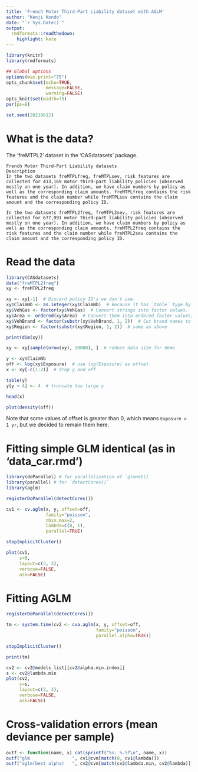 ```yaml
---
title: 'French Motor Third-Part Liability dataset with AGLM'
author: "Kenji Kondo"
date: "`r Sys.Date()`"
output:
  rmdformats::readthedown:
    highlight: kate
---
```


```r
library(knitr)
library(rmdformats)

## Global options
options(max.print="75")
opts_chunk$set(echo=TRUE,
               message=FALSE,
               warning=FALSE)
opts_knit$set(width=75)
par(ps=8)

set.seed(20210612)
```


# What is the data?

The 'freMTPL2' dataset in the 'CASdatasets' package.

```
French Motor Third-Part Liability datasets
Description
In the two datasets freMTPLfreq, freMTPLsev, risk features are collected for 413,169 motor third-part liability policies (observed mostly on one year). In addition, we have claim numbers by policy as well as the corresponding claim amounts. freMTPLfreq contains the risk features and the claim number while freMTPLsev contains the claim amount and the corresponding policy ID.

In the two datasets freMTPL2freq, freMTPL2sev, risk features are collected for 677,991 motor third-part liability policies (observed mostly on one year). In addition, we have claim numbers by policy as well as the corresponding claim amounts. freMTPL2freq contains the risk features and the claim number while freMTPL2sev contains the claim amount and the corresponding policy ID.
```

# Read the data

```r
library(CASdatasets)
data("freMTPL2freq")
xy <- freMTPL2freq

xy <- xy[-1]  # Discard policy ID's we don't use.
xy$ClaimNb <- as.integer(xy$ClaimNb)  # Because it has `table` type by default.
xy$VehGas <- factor(xy$VehGas)  # Convert strings into factor values.
xy$Area <- ordered(xy$Area)  # Convert them into ordered factor values, because this variable has order.
xy$VehBrand <- factor(substr(xy$VehBrand, 1, 2))  # Cut brand names to the first 2 letters, to plot them neatly
xy$Region <- factor(substr(xy$Region, 1, 2))  # same as above

print(dim(xy))

xy <- xy[sample(nrow(xy), 10000), ]  # reduce data size for demo
```

```r
y <- xy$ClaimNb
off <- log(xy$Exposure)  # use log(Exposure) as offset
x <- xy[-c(1:2)]  # drop y and off

table(y)
y[y > 4] <- 4  # truncate too large y
```

```r
head(x)
```

```r
plot(density(off))
```
Note that some values of offset is greater than 0, which means `Exposure > 1 yr`, but we decided to remain them here.


# Fitting simple GLM identical (as in 'data_car.rmd')

```r
library(doParallel) # for parallelization of `glmnet()`
library(parallel) # for `detectCores()`
library(aglm)

registerDoParallel(detectCores())

cv1 <- cv.aglm(x, y, offset=off,
               family="poisson",
               nbin.max=2,
               lambda=c(0, 1),
               parallel=TRUE)

stopImplicitCluster()

plot(cv1,
     s=0,
     layout=c(3, 3),
     verbose=FALSE,
     ask=FALSE)
```


# Fitting AGLM

```r
registerDoParallel(detectCores())

tm <- system.time(cv2 <- cva.aglm(x, y, offset=off,
                                  family="poisson",
                                  parallel.alpha=TRUE))

stopImplicitCluster()

print(tm)
```

```r
cv2 <- cv2@models_list[[cv2@alpha.min.index]]
s <- cv2@lambda.min
plot(cv2,
     s=s,
     layout=c(3, 3),
     verbose=FALSE,
     ask=FALSE)
```


# Cross-validation errors (mean deviance per sample)

```r
outf <- function(name, x) cat(sprintf("%s: %.5f\n", name, x))
outf("glm                ", cv1@cvm[match(0, cv1@lambda)])
outf("aglm(best alpha)   ", cv2@cvm[match(cv2@lambda.min, cv2@lambda)])
```
